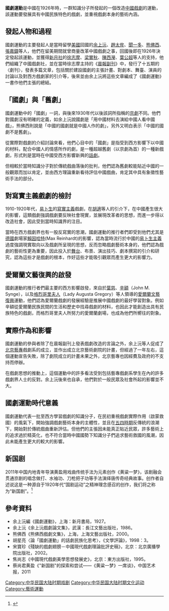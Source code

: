 '''國劇運動'''是中國在1926年時，一群知識分子所發起的一個改造[[中國戲劇|中國戲劇]]的運動，該運動要發展具有中國民族特色的戲劇，並重視戲劇本身的藝術內涵。

==發起人物和過程==
國劇運動的主要發起人是當時留學[[美國|美國]]回國的[[余上沅|余上沅]]、[[趙太侔|趙太侔]]、[[聞一多|聞一多]]、[[熊佛西|熊佛西]]、[[張嘉鑄|張嘉鑄]]等人，他們在留美期間就曾商量改革中國戲劇之事，回國後即在1926年決定發起該運動，並獲得[[新月社|新月社]]的[[徐志摩|徐志摩]]、[[梁實秋|梁實秋]]、[[陳西瀅|陳西瀅]]、[[葉公超|葉公超]]等人的支持，他們組織了中國戲劇社，並在當時徐志摩主持的《[[晨報副刊|晨報副刊]]》中，發行了十五期的〈劇刊〉，發表多篇文章，包括關於建設國劇的主張計畫、對劇本、舞臺、演員的討論以及對西方戲劇家的引介等，後來並由余上沅將這些文章編成了《國劇運動》一書作他們主張的總結。

==「國劇」與「舊劇」==
國劇運動中的「國劇」一詞，與後來1930年代以後該詞所指稱的[[京劇|京劇]]不同。他們對國劇沒有明確的定義，如余上沅說國劇是「用中國材料去演給中國人看中國戲」，熊佛西則說是「中國的國劇就是中國人作的劇」，另外又明白表示「中國的國劇不是舊劇」。

從實際對戲劇的介紹討論來看，他們心目中的「國劇」是指受到西方影響下以中國的材料，配合中國人的情感所作的劇，是一種超越舊劇（以京劇為首）的一種新戲劇，形式則是當時在中國受西方影響新興的[[話劇|話劇]]。

但相較於當時知識分子對於傳統戲曲落後的批判，他們認為舊劇較能貼近中國的一般觀眾而加以肯定，並由西方理論重新看待評估中國戲曲，肯定其中具有象徵性藝術手法的部分。

==對寫實主義戲劇的檢討==
1910-1920年代，[[易卜生|易卜生]]的[[寫實主義|寫實主義]]戲劇，在[[胡適|胡適]]等人的引介下，在中國產生很大的影響，這類戲劇強調戲劇要反映社會現實，並展現改革者的思想，而進一步得以改造社會，因此受到當時知識界的注目。

當時在西方戲劇界也有一股反寫實的思潮，國劇運動的推行者們即受到他們尤其是[[德國|德國]]劇場家[[賴因哈特|賴因哈特]](Max Reinhardt)的影響，認為當時流行於中國的[[易卜生主義|易卜生主義]]過度強調現實取向以及戲劇所呈現的思想，反而忽略戲劇藝術本身的，他們認為戲劇的藝術性更為重要，因此投入於[[舞台|舞台]]、布景、演出技巧、劇本撰寫的引介和研究，認為這些才是戲劇的根本，作好這些才能吸引觀眾而產生更大的影響力。

==愛爾蘭文藝復興的啟發==

國劇運動的推行者們最主要的西方影響啟發，來自於[[葉慈|葉慈]]、[[辛額|辛額]]（John M. Synge），以及[[格烈哥里夫人|格烈哥里夫人]]（Lady Augusta Gregory）等人領導的[[愛爾蘭文藝復興|愛爾蘭文藝復興]]運動，他們認為愛爾蘭戲劇的發展經驗是推展中國戲劇的最好學習對象。例如辛額從愛爾蘭民族民間的生活和歷史中找尋戲劇的材料，也因此才能創造出具有民族特色的戲劇，而格烈哥里夫人所努力的愛爾蘭劇場，也成為他們所嚮往的對象。

==實際作為和影響==
國劇運動的參與者除了在晨報副刊上發表戲劇改造的言論之外，余上沅等人促成了[[北京藝專|北京藝專]]戲劇系的成立，並作出成立北京藝術劇院的計畫，但經過了一年左右，這個運動宣告失敗，除了劇院成立的計畫未果之外，北京藝專也因經費及政府的不支持而停辦。

在戲劇思想的推動上，這個運動中的許多看法受到包括藝專戲劇系學生在內的許多戲劇界人士的反對。余上沅後來也自承，他們對於一般民眾及社會所起的影響並不大。

==國劇運動時代意義==
 
國劇運動代表一批至西方學習戲劇的知識分子，在民初重視戲劇實際作用（啟蒙救國）的風氣下，開始強調戲劇藝術本身的主體性，並且在[[五四時期|五四時期]]反傳統的浪潮下，開始對於傳統戲曲重新評估。但他們的主張因未能真正貼近民眾，許多藝術上的追求過於精英化，也不符合當時中國國勢下知識分子們追求藝術救國的風潮，因此未能產生更大的較大的影響。

==新国剧==
2011年中国内地青年导演黄盈用戏曲传统手法为元素创作《黄粱一梦》，该剧融会贯通京剧的唱念做打、水袖功、刀枪把子功等手法演绎唐传奇经典故事。创作者自述说这是一种源自于1920年代“国剧运动”之精神理念感召的创作，我们将之称为“新国剧”。<ref>{{Cite web |url=http://www.worlduc.com/blog2012.aspx?bid=3175648 |title=存档副本 |accessdate=2015-03-28 |archive-date=2015-03-28 |archive-url=https://archive.is/20150328023209/http://www.worlduc.com/blog2012.aspx?bid=3175648 |dead-url=no }}</ref> 

==參考資料==
*余上沅編《國劇運動》，上海：新月書局，1927。
*余上沅《余上沅戲劇論文集》，武漢：長江文藝出版社，1986。
*熊佛西《熊佛西戲劇文集》，上海，上海文藝出版社，2000。
*胡星亮〈論「國劇運動」的話劇民族化思考〉，《文學評論》，1998：3。
*宋寶珍《殘缺的戲劇翅膀－中國現代戲劇理論批評史稿》，北京：北京廣播學院出版社，2002。
*焦尚志《中國現代戲劇美學思想發展史》，北京：東方出版社，1995。
*蔡尚君黄盈《"新国剧"的探索和尝试——《黄粱一梦》一席谈》，中国艺术报，2011

[[Category:中华民国大陆时期戏剧|Category:中华民国大陆时期戏剧]]
[[Category:中华民国大陆时期文化运动|Category:中华民国大陆时期文化运动]]
[[Category:藝術運動|Category:藝術運動]]